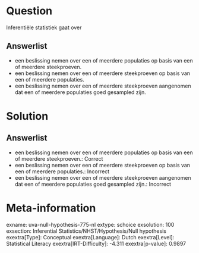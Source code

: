 Question
========

Inferentiële statistiek gaat over

Answerlist
----------

* een beslissing nemen over een of meerdere populaties op basis van een of meerdere steekproeven.
* een beslissing nemen over een of meerdere steekproeven op basis van een of meerdere populaties.
* een beslissing nemen over een of meerdere steekproeven aangenomen dat een of meerdere populaties goed gesampled zijn.

Solution
========

Answerlist
----------

* een beslissing nemen over een of meerdere populaties op basis van een of meerdere steekproeven.: Correct
* een beslissing nemen over een of meerdere steekproeven op basis van een of meerdere populaties.: Incorrect
* een beslissing nemen over een of meerdere steekproeven aangenomen dat een of meerdere populaties goed gesampled zijn.: Incorrect

Meta-information
================
exname: uva-null-hypothesis-775-nl
extype: schoice
exsolution: 100
exsection: Inferential Statistics/NHST/Hypothesis/Null hypothesis
exextra[Type]: Conceptual
exextra[Language]: Dutch
exextra[Level]: Statistical Literacy
exextra[IRT-Difficulty]: -4.311
exextra[p-value]: 0.9897
